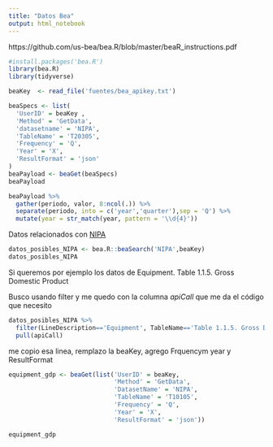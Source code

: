 ```yaml
---
title: "Datos Bea"
output: html_notebook
---
```


https://github.com/us-bea/bea.R/blob/master/beaR_instructions.pdf

```r
#install.packages('bea.R')
library(bea.R)
library(tidyverse)

```

```r
beaKey 	<- read_file('fuentes/bea_apikey.txt')
```

```r
beaSpecs <- list(
  'UserID' = beaKey ,
  'Method' = 'GetData',
  'datasetname' = 'NIPA',
  'TableName' = 'T20305',
  'Frequency' = 'Q',
  'Year' = 'X',
  'ResultFormat' = 'json'
)
beaPayload <- beaGet(beaSpecs)
beaPayload
```

```r
beaPayload %>% 
  gather(periodo, valor, 8:ncol(.)) %>% 
  separate(periodo, into = c('year','quarter'),sep = 'Q') %>% 
  mutate(year = str_match(year, pattern = '\\d{4}'))
```

Datos relacionados con [NIPA](https://www.econdb.com/dataset/NIPA/standard-national-income-and-product-accounts-tables/#5006=[5612]&26190=[26200]&to=2019-09-01&from=1929-01-01&h=TIME&v=Series%20description)

```r
datos_posibles_NIPA <- bea.R::beaSearch('NIPA',beaKey)
datos_posibles_NIPA
```


Si queremos por ejemplo los datos de Equipment. Table 1.1.5. Gross Domestic Product

Busco usando filter y me quedo con la columna _apiCall_ que me da el código que necesito

```r
datos_posibles_NIPA %>% 
  filter(LineDescription=='Equipment', TableName=='Table 1.1.5. Gross Domestic Product') %>% 
  pull(apiCall)
```

me copio esa linea, remplazo la beaKey, agrego Frquencym year y ResultFormat

```r
equipment_gdp <- beaGet(list('UserID' = beaKey, 
                             'Method' = 'GetData',
                             'DatasetName' = 'NIPA',
                             'TableName' = 'T10105',
                             'Frequency' = 'Q',
                             'Year' = 'X',
                             'ResultFormat' = 'json'))

equipment_gdp
```

